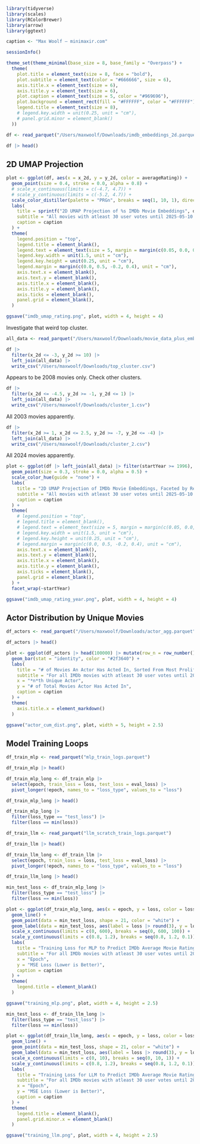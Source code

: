 ```r
library(tidyverse)
library(scales)
library(RColorBrewer)
library(arrow)
library(ggtext)

caption <- "Max Woolf — minimaxir.com"

sessionInfo()
```

```r
theme_set(theme_minimal(base_size = 8, base_family = "Overpass") +
  theme(
    plot.title = element_text(size = 8, face = "bold"),
    plot.subtitle = element_text(color = "#666666", size = 6),
    axis.title.x = element_text(size = 6),
    axis.title.y = element_text(size = 6),
    plot.caption = element_text(size = 5, color = "#969696"),
    plot.background = element_rect(fill = "#FFFFFF", color = "#FFFFFF"),
    legend.title = element_text(size = 8),
    # legend.key.width = unit(0.25, unit = "cm"),
    # panel.grid.minor = element_blank()
  ))
```


```r
df <- read_parquet("/Users/maxwoolf/Downloads/imdb_embeddings_2d.parquet")

df |> head()
```

## 2D UMAP Projection

```r
plot <- ggplot(df, aes(x = x_2d, y = y_2d, color = averageRating)) +
  geom_point(size = 0.4, stroke = 0.0, alpha = 0.8) +
  # scale_x_continuous(limits = c(-4.7, 4.7)) +
  # scale_y_continuous(limits = c(-5.2, 4.7)) +
  scale_color_distiller(palette = "PRGn", breaks = seq(1, 10, 1), direction = 1) +
  labs(
    title = sprintf("2D UMAP Projection of %s IMDb Movie Embeddings", df |> nrow() |> comma()),
    subtitle = "All movies with atleast 30 user votes until 2025-05-10. Colors represent average IMDb user rating.",
    caption = caption
  ) +
  theme(
    legend.position = "top",
    legend.title = element_blank(),
    legend.text = element_text(size = 5, margin = margin(c(0.05, 0.0, 0.0, 0.0), unit = "cm")),
    legend.key.width = unit(1.5, unit = "cm"),
    legend.key.height = unit(0.25, unit = "cm"),
    legend.margin = margin(c(0.0, 0.5, -0.2, 0.4), unit = "cm"),
    axis.text.x = element_blank(),
    axis.text.y = element_blank(),
    axis.title.x = element_blank(),
    axis.title.y = element_blank(),
    axis.ticks = element_blank(),
    panel.grid = element_blank(),
  )

ggsave("imdb_umap_rating.png", plot, width = 4, height = 4)
```

Investigate that weird top cluster.

```r
all_data <- read_parquet("/Users/maxwoolf/Downloads/movie_data_plus_embeds_all.parquet", col_select = c("tconst", "json", "averageRating", "numVotes", "startYear"))

df |>
  filter(x_2d <= -3, y_2d >= 10) |>
  left_join(all_data) |>
  write_csv("/Users/maxwoolf/Downloads/top_cluster.csv")
```

Appears to be 2008 movies only. Check other clusters.

```r
df |>
  filter(x_2d <= -4.5, y_2d >= -1, y_2d <= 1) |>
  left_join(all_data) |>
  write_csv("/Users/maxwoolf/Downloads/cluster_1.csv")
```

All 2003 movies apparently.

```r
df |>
  filter(x_2d >= 1, x_2d <= 2.5, y_2d >= -7, y_2d <= -4) |>
  left_join(all_data) |>
  write_csv("/Users/maxwoolf/Downloads/cluster_2.csv")
```

All 2024 movies apparently.

```r
plot <- ggplot(df |> left_join(all_data) |> filter(startYear >= 1996), aes(x = x_2d, y = y_2d, color = factor(startYear))) +
  geom_point(size = 0.3, stroke = 0.0, alpha = 0.5) +
  scale_color_hue(guide = "none") +
  labs(
    title = "2D UMAP Projection of IMDb Movie Embeddings, Faceted by Release Year",
    subtitle = "All movies with atleast 30 user votes until 2025-05-10. Colors represent release year.",
    caption = caption
  ) +
  theme(
    # legend.position = "top",
    # legend.title = element_blank(),
    # legend.text = element_text(size = 5, margin = margin(c(0.05, 0.0, 0.0, 0.0), unit = "cm")),
    # legend.key.width = unit(1.5, unit = "cm"),
    # legend.key.height = unit(0.25, unit = "cm"),
    # legend.margin = margin(c(0.0, 0.5, -0.2, 0.4), unit = "cm"),
    axis.text.x = element_blank(),
    axis.text.y = element_blank(),
    axis.title.x = element_blank(),
    axis.title.y = element_blank(),
    axis.ticks = element_blank(),
    panel.grid = element_blank(),
  ) +
  facet_wrap(~startYear)

ggsave("imdb_umap_rating_year.png", plot, width = 4, height = 4)
```

## Actor Distribution by Unique Movies

```r
df_actors <- read_parquet("/Users/maxwoolf/Downloads/actor_agg.parquet")

df_actors |> head()
```

```r
plot <- ggplot(df_actors |> head(100000) |> mutate(row_n = row_number()), aes(x = row_n, y = movie_count)) +
  geom_bar(stat = "identity", color = "#2f3640") +
  labs(
    title = "# of Movies An Actor Has Acted In, Sorted From Most Prolific to Least Prolific",
    subtitle = "For all IMDb movies with atleast 30 user votes until 2025-05-10.",
    x = "*n*th Unique Actor",
    y = "# of Total Movies Actor Has Acted In",
    caption = caption
  ) +
  theme(
    axis.title.x = element_markdown()
  )

ggsave("actor_cum_dist.png", plot, width = 5, height = 2.5)
```

## Model Training Loops

```r
df_train_mlp <- read_parquet("mlp_train_logs.parquet")

df_train_mlp |> head()
```

```r
df_train_mlp_long <- df_train_mlp |>
  select(epoch, train_loss = loss, test_loss = eval_loss) |>
  pivot_longer(!epoch, names_to = "loss_type", values_to = "loss")

df_train_mlp_long |> head()
```

```r
df_train_mlp_long |>
  filter(loss_type == "test_loss") |>
  filter(loss == min(loss))
```

```r
df_train_llm <- read_parquet("llm_scratch_train_logs.parquet")

df_train_llm |> head()
```

```r
df_train_llm_long <- df_train_llm |>
  select(epoch, train_loss = loss, test_loss = eval_loss) |>
  pivot_longer(!epoch, names_to = "loss_type", values_to = "loss")

df_train_llm_long |> head()
```

```r
min_test_loss <- df_train_mlp_long |>
  filter(loss_type == "test_loss") |>
  filter(loss == min(loss))

plot <- ggplot(df_train_mlp_long, aes(x = epoch, y = loss, color = loss_type, fill = loss_type)) +
  geom_line() +
  geom_point(data = min_test_loss, shape = 21, color = "white") +
  geom_label(data = min_test_loss, aes(label = loss |> round(3), y = loss - 0.025), family = "Overpass", color = "white", show.legend = FALSE, size = 2) +
  scale_x_continuous(limits = c(0, 600), breaks = seq(0, 600, 100)) +
  scale_y_continuous(limits = c(0.8, 1.2), breaks = seq(0.8, 1.2, 0.1)) +
  labs(
    title = "Training Loss for MLP to Predict IMDb Average Movie Ratings",
    subtitle = "For all IMDb movies with atleast 30 user votes until 2025-05-10.",
    x = "Epoch",
    y = "MSE Loss (Lower is Better)",
    caption = caption
  ) +
  theme(
    legend.title = element_blank()
  )

ggsave("training_mlp.png", plot, width = 4, height = 2.5)
```

```r
min_test_loss <- df_train_llm_long |>
  filter(loss_type == "test_loss") |>
  filter(loss == min(loss))

plot <- ggplot(df_train_llm_long, aes(x = epoch, y = loss, color = loss_type, fill = loss_type)) +
  geom_line() +
  geom_point(data = min_test_loss, shape = 21, color = "white") +
  geom_label(data = min_test_loss, aes(label = loss |> round(3), y = loss - 0.025), family = "Overpass", color = "white", show.legend = FALSE, size = 2) +
  scale_x_continuous(limits = c(0, 10), breaks = seq(0, 10, 1)) +
  scale_y_continuous(limits = c(0.8, 1.2), breaks = seq(0.8, 1.2, 0.1)) +
  labs(
    title = "Training Loss for LLM to Predict IMDb Average Movie Ratings",
    subtitle = "For all IMDb movies with atleast 30 user votes until 2025-05-10.",
    x = "Epoch",
    y = "MSE Loss (Lower is Better)",
    caption = caption
  ) +
  theme(
    legend.title = element_blank(),
    panel.grid.minor.x = element_blank()
  )

ggsave("training_llm.png", plot, width = 4, height = 2.5)
```